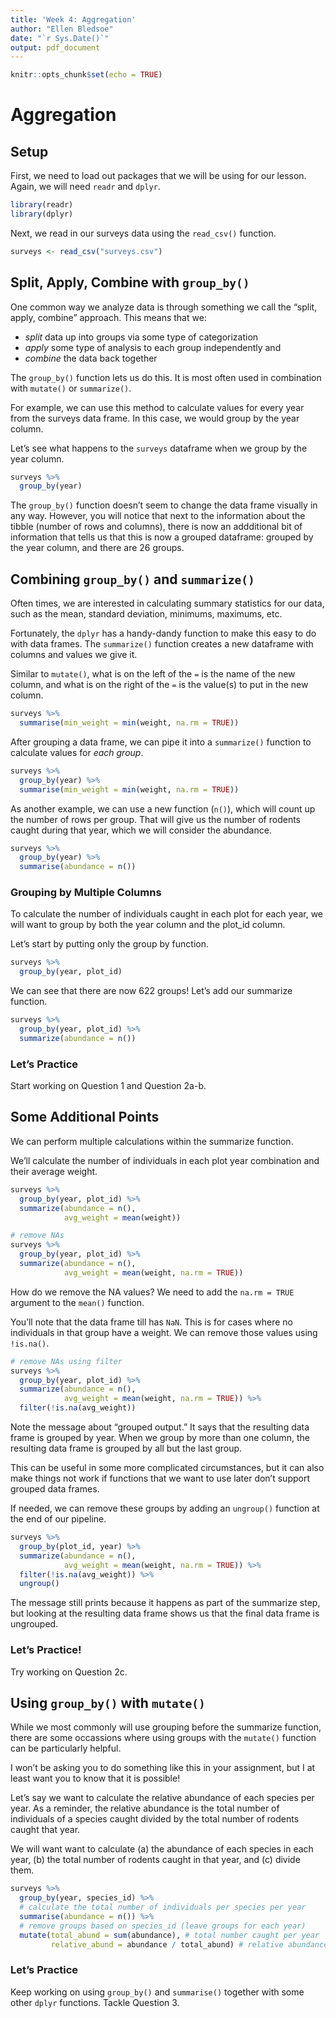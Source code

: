 ```yaml
---
title: 'Week 4: Aggregation'
author: "Ellen Bledsoe"
date: "`r Sys.Date()`"
output: pdf_document
---
```


```r
knitr::opts_chunk$set(echo = TRUE)
```

# Aggregation

## Setup

First, we need to load out packages that we will be using for our lesson. Again, we will need `readr` and `dplyr`.

```r
library(readr)
library(dplyr)
```

Next, we read in our surveys data using the `read_csv()` function.

```r
surveys <- read_csv("surveys.csv")
```

## Split, Apply, Combine with `group_by()`

One common way we analyze data is through something we call the "split, apply, combine" approach. This means that we:

-   *split* data up into groups via some type of categorization
-   *apply* some type of analysis to each group independently and
-   *combine* the data back together

The `group_by()` function lets us do this. It is most often used in combination with `mutate()` or `summarize()`.

For example, we can use this method to calculate values for every year from the surveys data frame. In this case, we would group by the year column.

Let's see what happens to the `surveys` dataframe when we group by the year column.

```r
surveys %>% 
  group_by(year)
```

The `group_by()` function doesn't seem to change the data frame visually in any way. However, you will notice that next to the information about the tibble (number of rows and columns), there is now an addditional bit of information that tells us that this is now a grouped dataframe: grouped by the year column, and there are 26 groups.

## Combining `group_by()` and `summarize()`

Often times, we are interested in calculating summary statistics for our data, such as the mean, standard deviation, minimums, maximums, etc.

Fortunately, the `dplyr` has a handy-dandy function to make this easy to do with data frames. The `summarize()` function creates a new dataframe with columns and values we give it.

Similar to `mutate()`, what is on the left of the `=` is the name of the new column, and what is on the right of the `=` is the value(s) to put in the new column.

```r
surveys %>% 
  summarise(min_weight = min(weight, na.rm = TRUE))
```

After grouping a data frame, we can pipe it into a `summarize()` function to calculate values for *each group*.

```r
surveys %>% 
  group_by(year) %>% 
  summarise(min_weight = min(weight, na.rm = TRUE))
```

As another example, we can use a new function (`n()`), which will count up the number of rows per group. That will give us the number of rodents caught during that year, which we will consider the abundance.

```r
surveys %>% 
  group_by(year) %>% 
  summarise(abundance = n())
```

### Grouping by Multiple Columns

To calculate the number of individuals caught in each plot for each year, we will want to group by both the year column and the plot_id column.

Let's start by putting only the group by function.

```r
surveys %>% 
  group_by(year, plot_id)
```

We can see that there are now 622 groups! Let's add our summarize function.

```r
surveys %>% 
  group_by(year, plot_id) %>% 
  summarize(abundance = n())
```

### Let's Practice

Start working on Question 1 and Question 2a-b.

## Some Additional Points 

We can perform multiple calculations within the summarize function.

We’ll calculate the number of individuals in each plot year combination and their average weight.

```r
surveys %>% 
  group_by(year, plot_id) %>% 
  summarize(abundance = n(), 
            avg_weight = mean(weight))

# remove NAs
surveys %>% 
  group_by(year, plot_id) %>% 
  summarize(abundance = n(), 
            avg_weight = mean(weight, na.rm = TRUE))
```

How do we remove the NA values? We need to add the `na.rm = TRUE` argument to the `mean()` function.

You'll note that the data frame till has `NaN`. This is for cases where no individuals in that group have a weight. We can remove those values using `!is.na()`.

```r
# remove NAs using filter
surveys %>% 
  group_by(year, plot_id) %>% 
  summarize(abundance = n(), 
            avg_weight = mean(weight, na.rm = TRUE)) %>% 
  filter(!is.na(avg_weight))
```

Note the message about “grouped output.” It says that the resulting data frame is grouped by year. When we group by more than one column, the resulting data frame is grouped by all but the last group.

This can be useful in some more complicated circumstances, but it can also make things not work if functions that we want to use later don’t support grouped data frames.

If needed, we can remove these groups by adding an `ungroup()` function at the end of our pipeline.

```r
surveys %>% 
  group_by(plot_id, year) %>% 
  summarize(abundance = n(),
            avg_weight = mean(weight, na.rm = TRUE)) %>% 
  filter(!is.na(avg_weight)) %>% 
  ungroup()
```

The message still prints because it happens as part of the summarize step, but looking at the resulting data frame shows us that the final data frame is ungrouped.

### Let's Practice!

Try working on Question 2c.

## Using `group_by()` with `mutate()`

While we most commonly will use grouping before the summarize function, there are some occassions where using groups with the `mutate()` function can be particularly helpful.

I won't be asking you to do something like this in your assignment, but I at least want you to know that it is possible!

Let's say we want to calculate the relative abundance of each species per year. As a reminder, the relative abundance is the total number of individuals of a species caught divided by the total number of rodents caught that year.

We will want want to calculate (a) the abundance of each species in each year, (b) the total number of rodents caught in that year, and (c) divide them.

```r
surveys %>% 
  group_by(year, species_id) %>% 
  # calculate the total number of individuals per species per year
  summarise(abundance = n()) %>% 
  # remove groups based on species_id (leave groups for each year)
  mutate(total_abund = sum(abundance), # total number caught per year
         relative_abund = abundance / total_abund) # relative abundance
```

### Let's Practice

Keep working on using `group_by()` and `summarise()` together with some other `dplyr` functions. Tackle Question 3.
